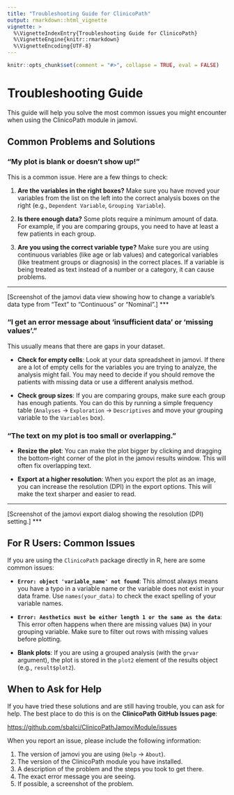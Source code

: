 ```yaml
---
title: "Troubleshooting Guide for ClinicoPath"
output: rmarkdown::html_vignette
vignette: >
  %\VignetteIndexEntry{Troubleshooting Guide for ClinicoPath}
  %\VignetteEngine{knitr::rmarkdown}
  %\VignetteEncoding{UTF-8}
---
```


```r
knitr::opts_chunk$set(comment = "#>", collapse = TRUE, eval = FALSE)
```

# Troubleshooting Guide

This guide will help you solve the most common issues you might encounter when using the ClinicoPath module in jamovi.

## Common Problems and Solutions

### "My plot is blank or doesn't show up!"

This is a common issue. Here are a few things to check:

1.  **Are the variables in the right boxes?** Make sure you have moved your variables from the list on the left into the correct analysis boxes on the right (e.g., `Dependent Variable`, `Grouping Variable`).

2.  **Is there enough data?** Some plots require a minimum amount of data. For example, if you are comparing groups, you need to have at least a few patients in each group.

3.  **Are you using the correct variable type?** Make sure you are using continuous variables (like age or lab values) and categorical variables (like treatment groups or diagnosis) in the correct places. If a variable is being treated as text instead of a number or a category, it can cause problems.

***
[Screenshot of the jamovi data view showing how to change a variable's data type from "Text" to "Continuous" or "Nominal".]
***

### "I get an error message about 'insufficient data' or 'missing values'."

This usually means that there are gaps in your dataset.

*   **Check for empty cells**: Look at your data spreadsheet in jamovi. If there are a lot of empty cells for the variables you are trying to analyze, the analysis might fail. You may need to decide if you should remove the patients with missing data or use a different analysis method.

*   **Check group sizes**: If you are comparing groups, make sure each group has enough patients. You can do this by running a simple frequency table (`Analyses` -> `Exploration` -> `Descriptives` and move your grouping variable to the `Variables` box).

### "The text on my plot is too small or overlapping."

*   **Resize the plot**: You can make the plot bigger by clicking and dragging the bottom-right corner of the plot in the jamovi results window. This will often fix overlapping text.

*   **Export at a higher resolution**: When you export the plot as an image, you can increase the resolution (DPI) in the export options. This will make the text sharper and easier to read.

***
[Screenshot of the jamovi export dialog showing the resolution (DPI) setting.]
***

## For R Users: Common Issues

If you are using the `ClinicoPath` package directly in R, here are some common issues:

*   **`Error: object 'variable_name' not found`**: This almost always means you have a typo in a variable name or the variable does not exist in your data frame. Use `names(your_data)` to check the exact spelling of your variable names.

*   **`Error: Aesthetics must be either length 1 or the same as the data`**: This error often happens when there are missing values (`NA`) in your grouping variable. Make sure to filter out rows with missing values before plotting.

*   **Blank plots**: If you are using a grouped analysis (with the `grvar` argument), the plot is stored in the `plot2` element of the results object (e.g., `result$plot2`).

## When to Ask for Help

If you have tried these solutions and are still having trouble, you can ask for help. The best place to do this is on the **ClinicoPath GitHub Issues page**:

[https://github.com/sbalci/ClinicoPathJamoviModule/issues](https://github.com/sbalci/ClinicoPathJamoviModule/issues)

When you report an issue, please include the following information:

1.  The version of jamovi you are using (`Help` -> `About`).
2.  The version of the ClinicoPath module you have installed.
3.  A description of the problem and the steps you took to get there.
4.  The exact error message you are seeing.
5.  If possible, a screenshot of the problem.